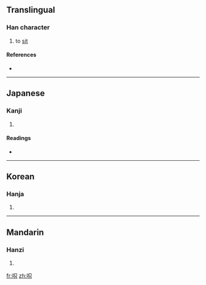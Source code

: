 ==Translingual==

===Han character===
{{Han char|rn=30|rad=口|as=05|sn=8|four=|canj=口口金 (RRC)}}

# to [[sit]]

====References====
* {{Han ref|kx=0182.070|dkj=03450|dj=0401.090|hdz=10601.020|uh=546E|ud=21614}}

----

==Japanese==

===Kanji===
{{ja-kanji|grade=|rs=口05}}

# {{defn|Japanese}}

====Readings====
* {{ja-readings|on=[[き]] (ki)|kun=[[こしかける]] (koshikakeru)}}

----

==Korean==

===Hanja===
{{ko-hanja|hangeul=기|rv=gi|mr=ki}}

# {{defn|Korean}}

----

==Mandarin==

===Hanzi===
{{cmn-hanzi|pin=[[qì]] ([[qi4]])|wg=ch'i<sup>4</sup>}}

# {{defn|Mandarin}}

[[fr:呮]]
[[zh:呮]]